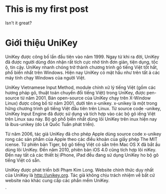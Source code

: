 # This is my first post

Isn't it great?

# Giới thiệu UniKey

UniKey được công bố lần đầu tiên vào năm 1999. Ngay từ khi ra đời, UniKey đã được người dùng đón nhận rất tích cực nhờ tính đơn giản, tiện dụng, tốc ộ, tin cậy. UniKey nhanh chóng trở thành chương trình gõ tiếng Việt tốt hất, phổ biến nhất trên Windows. Hiện nay UniKey có mặt hầu như trên tất ả các máy tính chạy Windows của người Việt.

UniKey Vietnamese Input Method, module chính xử lý tiếng Việt (gồm các hương pháp gõ, thuật toán chuyển đổi tiếng Việt) trong UniKey, được pen-source từ năm 2001. Bản open-source của UniKey chạy trên X-Window Linux) được công bố từ năm 2001, dưới tên x-unikey. x-unikey là một trong hững chương trình gõ tiếng Việt đầu tiên trên Linux. Từ source code -unikey, UniKey Input Engine đã được sử dụng và tích hợp vào các bộ gõ iếng Việt trên Linux sau này. Bộ gõ phổ biến nhất dùng lõi UniKey trên inux hiện nay là ibus-unikey (do Lê Quốc Tuấn phát triển).

Từ năm 2006, tác giả UniKey đã cho phép Apple dùng source code x-unikey rong các sản phẩm của Apple theo các điều khoản của giấy phép The MIT icense. Từ phiên bản Tiger, bộ gõ tiếng Việt có sẵn trên Mac OS X đã bắt ầu dùng lõi UniKey. Đến năm 2010, phiên bản iOS 4.0 cũng tích hợp lõi niKey. Đến nay tất cả các thiết bị iPhone, iPad đều đang sử dụng UniKey ho bộ gõ tiếng Việt có sẵn.

UniKey được phát triển bởi Phạm Kim Long. Website chính thức duy nhất của UniKey là http://unikey.org. Tác giả không chịu trách nhiệm về bất cứ website nào khác cung cấp các phần mềm UniKey.

`
